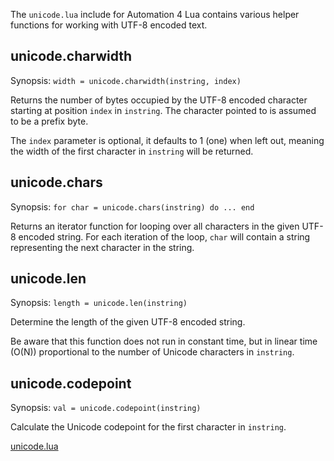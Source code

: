 The <tt>unicode.lua</tt> include for Automation 4 Lua contains various helper functions for working with UTF-8 encoded text.

== unicode.charwidth ==
Synopsis: <code>width = unicode.charwidth(instring, index)</code>

Returns the number of bytes occupied by the UTF-8 encoded character starting at position <code>index</code> in <code>instring</code>. The character pointed to is assumed to be a prefix byte.

The <code>index</code> parameter is optional, it defaults to 1 (one) when left out, meaning the width of the first character in <code>instring</code> will be returned.

== unicode.chars ==
Synopsis: <code> for char = unicode.chars(instring) do ... end</code>

Returns an iterator function for looping over all characters in the given UTF-8 encoded string. For each iteration of the loop, <code>char</code> will contain a string representing the next character in the string.

== unicode.len ==
Synopsis: <code>length = unicode.len(instring)</code>

Determine the length of the given UTF-8 encoded string.

Be aware that this function does not run in constant time, but in linear time (O(N)) proportional to the number of Unicode characters in <code>instring</code>.

== unicode.codepoint ==
Synopsis: <code>val = unicode.codepoint(instring)</code>

Calculate the Unicode codepoint for the first character in <code>instring</code>.


[[Category:Lua Reference|unicode.lua]]